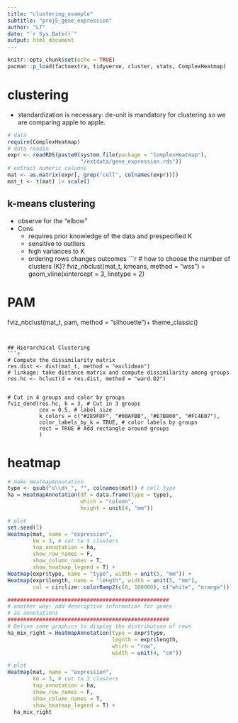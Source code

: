 ```yaml
---
title: "clustering_example"
subtitle: "proj5_gene_expression"
author: "LT"
date: "`r Sys.Date()`"
output: html_document
---
```


```r
knitr::opts_chunk$set(echo = TRUE)
pacman::p_load(factoextra, tidyverse, cluster, stats, ComplexHeatmap)
```

# clustering

- standardization is necessary: de-unit is mandatory for clustering so we are comparing apple to apple.

```r
# data
require(ComplexHeatmap)
# data readin
expr <- readRDS(paste0(system.file(package = "ComplexHeatmap"),
                       "/extdata/gene_expression.rds"))
# extract numeric columns
mat <- as.matrix(expr[, grep("cell", colnames(expr))])
mat_t <- t(mat) |> scale()
```
## k-means clustering
- observe for the "elbow"
- Cons
  - requires prior knowledge of the data and prespecified K
  - sensitive to outliers
  - high variances to K
  - ordering rows changes outcomes
```r
# how to choose the number of clusters (K)?
fviz_nbclust(mat_t, kmeans, method = "wss") +
  geom_vline(xintercept = 3, linetype = 2)

# PAM
fviz_nbclust(mat_t, pam, method = "silhouette")+
  theme_classic()
```


## Hierarchical Clustering
```r
# Compute the dissimilarity matrix
res.dist <- dist(mat_t, method = "euclidean") 
# linkage: take distance matrix and compute dissimilarity among groups
res.hc <- hclust(d = res.dist, method = "ward.D2")


# Cut in 4 groups and color by groups
fviz_dend(res.hc, k = 3, # Cut in 3 groups
          cex = 0.5, # label size
          k_colors = c("#2E9FDF", "#00AFBB", "#E7B800", "#FC4E07"),
          color_labels_by_k = TRUE, # color labels by groups
          rect = TRUE # Add rectangle around groups
          )
```
# heatmap

```r
# make HeatmapAnnotation 
type <- gsub("s\\d+_", "", colnames(mat)) # cell type
ha = HeatmapAnnotation(df = data.frame(type = type),
                       which = "column",
                       height = unit(4, "mm"))

# plot
set.seed(1)
Heatmap(mat, name = "expression", 
        km = 3, # cut to 5 clusters
        top_annotation = ha,
        show_row_names = F, 
        show_column_names = T,
        show_heatmap_legend = T) +
Heatmap(expr$type, name = "type", width = unit(5, "mm")) +
Heatmap(expr$length, name = "length", width = unit(5, "mm"),
        col = circlize::colorRamp2(c(0, 100000), c("white", "orange")))
```


```r
###################################################
# another way: add descriptive information for genes 
# as annotations
###################################################
# Define some graphics to display the distribution of rows
ha_mix_right = HeatmapAnnotation(type = expr$type, 
                                 legnth = expr$length,
                                 which = "row", 
                                 width = unit(4, "cm"))

# plot
Heatmap(mat, name = "expression", 
        km = 3, # cut to 3 clusters
        top_annotation = ha,
        show_row_names = F, 
        show_column_names = T,
        show_heatmap_legend = T) + 
  ha_mix_right
```
























